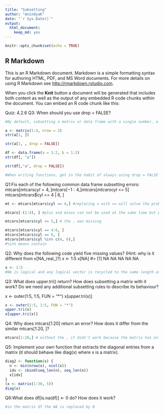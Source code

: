 ```yaml
---
title: "Subsetting"
author: "AnindyaK"
date: "`r Sys.Date()`"
output: 
  html_document: 
    keep_md: yes
---
```


```r
knitr::opts_chunk$set(echo = TRUE)
```

## R Markdown

This is an R Markdown document. Markdown is a simple formatting syntax for authoring HTML, PDF, and MS Word documents. For more details on using R Markdown see <http://rmarkdown.rstudio.com>.

When you click the **Knit** button a document will be generated that includes both content as well as the output of any embedded R code chunks within the document. You can embed an R code chunk like this:

Quiz:
4.2.6
Q3: When should you use drop = FALSE?
```r
#By default, subsetting a matrix or data frame with a single number, a single name, or a logical vector containing a single TRUE, will simplify the returned output, i.e. it will return an object with lower dimensionality. To preserve the original dimensionality, you must use drop = FALSE.

a <- matrix(1:4, nrow = 2)
str(a[1, ])

str(a[1, , drop = FALSE])

df <- data.frame(a = 1:2, b = 1:2)
str(df[, "a"])

str(df[,"a", drop = FALSE])

#When writing functions, get in the habit of always using drop = FALSE when subsetting a 2D object. For this reason, tibbles default to drop = FALSE, and [ always returns another tibble.
```

Q1:Fix each of the following common data frame subsetting errors:
mtcars[mtcars$cyl = 4, ]
mtcars[-1:4, ]
mtcars[mtcars$cyl <= 5]
mtcars[mtcars$cyl == 4 | 6, ]

```r
mt <- mtcars[mtcars$cyl == 4,] #replacing = with == will solve the problem

mtcars[-(1:4), ] #plus and minus can not be used at the same time but putting them in a bracket then select the rows 4 

mtcars[mtcars$cyl <= 5,] # the , was missing 

mtcars[mtcars$cyl == 4:6, ]
mtcars[mtcars$cyl == 6, ]
mtcars[mtcars$cyl %in% c(4, 6),]
#%in% means contain
```

Q2: Why does the following code yield five missing values? (Hint: why is it different from x[NA_real_]?)
x <- 1:5
x[NA]
#> [1] NA NA NA NA NA

```r
x <- 1:5
#NA is logical and any logical vector is recycled to the same length as the vector being subset which resulted in x[NA] becoming [1] NA NA NA NA NA
```

Q3: What does upper.tri() return? How does subsetting a matrix with it work? Do we need any additional subsetting rules to describe its behaviour?

x <- outer(1:5, 1:5, FUN = "*")
x[upper.tri(x)]

```r
x <- outer(1:5, 1:5, FUN = "*")
upper.tri(x)
x[upper.tri(x)]
```

Q4: Why does mtcars[1:20] return an error? How does it differ from the similar mtcars[1:20, ]?
```r
mtcars[1:20,] # without the , it didn't work because the matrix has only 11 columns
```

Q5: Implement your own function that extracts the diagonal entries from a matrix (it should behave like diag(x) where x is a matrix).
```r
diag2 <- function(x) {
  n <- min(nrow(x), ncol(x))
  idx <- cbind(seq_len(n), seq_len(n))
  x[idx]
}
(x <- matrix(1:30, 5))
diag(x)
```
Q6:What does df[is.na(df)] <- 0 do? How does it work?
```r
#in the matrix df the NA is replaced by 0
```



